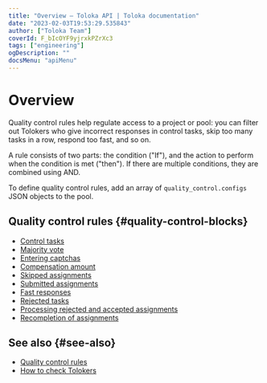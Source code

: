 ```yaml
---
title: "Overview — Toloka API | Toloka documentation"
date: "2023-02-03T19:53:29.535843"
author: ["Toloka Team"]
coverId: F_bIcOYF9yjrxkPZrXc3
tags: ["engineering"]
ogDescription: ""
docsMenu: "apiMenu"
---
```


# Overview

Quality control rules help regulate access to a project or pool: you can filter out Tolokers who give incorrect responses in control tasks, skip too many tasks in a row, respond too fast, and so on.

A rule consists of two parts: the condition ("If"), and the action to perform when the condition is met ("then"). If there are multiple conditions, they are combined using AND.

To define quality control rules, add an array of `quality_control.configs` JSON objects to the pool.

## Quality control rules {#quality-control-blocks}

- [Control tasks](./goldenset)
- [Majority vote](./mv)
- [Entering captchas](./captcha)
- [Compensation amount](./earn-limit)
- [Skipped assignments](./skipped)
- [Submitted assignments](./completed)
- [Fast responses](./fast)
- [Rejected tasks](./accept-ban)
- [Processing rejected and accepted assignments](./reassessment)
- [Recompletion of assignments](./restore-task-overlap)

## See also {#see-also}

- [Quality control rules](https://toloka.ai/en/docs/guide/concepts/control)
- [How to check Tolokers](https://toloka.ai/en/docs/guide/concepts/check-performers)
